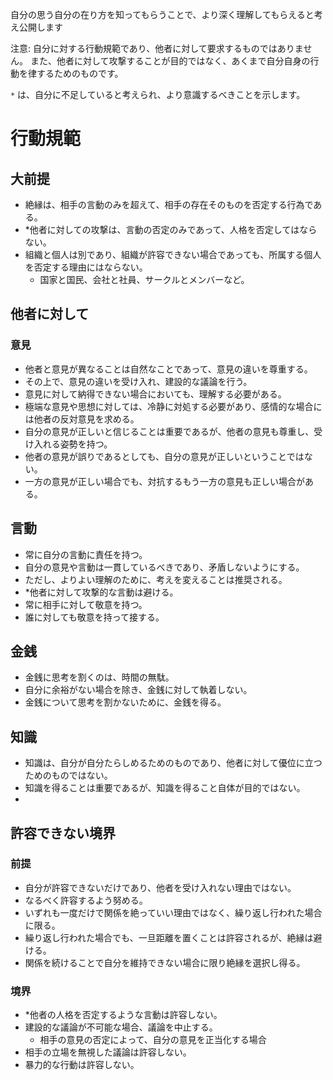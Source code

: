 自分の思う自分の在り方を知ってもらうことで、より深く理解してもらえると考え公開します

注意:
自分に対する行動規範であり、他者に対して要求するものではありません。
また、他者に対して攻撃することが目的ではなく、あくまで自分自身の行動を律するためのものです。

`*` は、自分に不足していると考えられ、より意識するべきことを示します。

# 行動規範
## 大前提
- 絶縁は、相手の言動のみを超えて、相手の存在そのものを否定する行為である。
- *他者に対しての攻撃は、言動の否定のみであって、人格を否定してはならない。
- 組織と個人は別であり、組織が許容できない場合であっても、所属する個人を否定する理由にはならない。
  - 国家と国民、会社と社員、サークルとメンバーなど。


## 他者に対して
### 意見
- 他者と意見が異なることは自然なことであって、意見の違いを尊重する。
- その上で、意見の違いを受け入れ、建設的な議論を行う。
- 意見に対して納得できない場合においても、理解する必要がある。
- 極端な意見や思想に対しては、冷静に対処する必要があり、感情的な場合には他者の反対意見を求める。
- 自分の意見が正しいと信じることは重要であるが、他者の意見も尊重し、受け入れる姿勢を持つ。
- 他者の意見が誤りであるとしても、自分の意見が正しいということではない。
- 一方の意見が正しい場合でも、対抗するもう一方の意見も正しい場合がある。


## 言動
- 常に自分の言動に責任を持つ。
- 自分の意見や言動は一貫しているべきであり、矛盾しないようにする。
- ただし、よりよい理解のために、考えを変えることは推奨される。
- *他者に対して攻撃的な言動は避ける。
- 常に相手に対して敬意を持つ。
- 誰に対しても敬意を持って接する。


## 金銭
- 金銭に思考を割くのは、時間の無駄。
- 自分に余裕がない場合を除き、金銭に対して執着しない。
- 金銭について思考を割かないために、金銭を得る。


## 知識
- 知識は、自分が自分たらしめるためのものであり、他者に対して優位に立つためのものではない。
- 知識を得ることは重要であるが、知識を得ること自体が目的ではない。
- 


## 許容できない境界
### 前提
- 自分が許容できないだけであり、他者を受け入れない理由ではない。
- なるべく許容するよう努める。
- いずれも一度だけで関係を絶っていい理由ではなく、繰り返し行われた場合に限る。
- 繰り返し行われた場合でも、一旦距離を置くことは許容されるが、絶縁は避ける。
- 関係を続けることで自分を維持できない場合に限り絶縁を選択し得る。

### 境界
- *他者の人格を否定するような言動は許容しない。
- 建設的な議論が不可能な場合、議論を中止する。
  - 相手の意見の否定によって、自分の意見を正当化する場合
- 相手の立場を無視した議論は許容しない。
- 暴力的な行動は許容しない。
